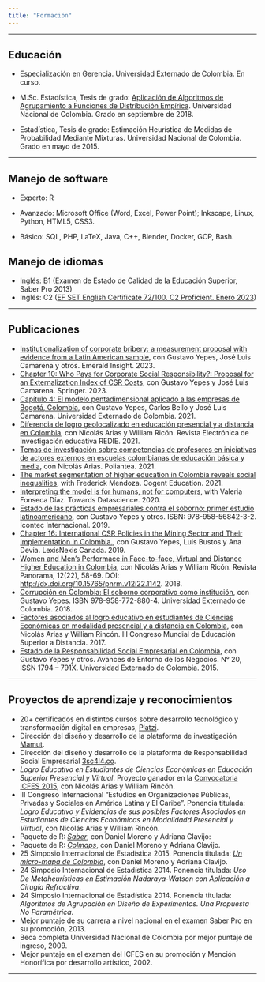 ```yaml
---
title: "Formación"
---
```


***

## Educación

- Especialización en Gerencia. Universidad Externado de Colombia. En curso.

- M.Sc. Estadística, Tesis de grado: [Aplicación de Algoritmos de Agrupamiento a Funciones de Distribución Empírica](https://repositorio.unal.edu.co/handle/unal/64015){target="_blank"}. Universidad Nacional de Colombia. Grado en septiembre de 2018.

- Estadística, Tesis de grado: Estimación Heurística de Medidas de Probabilidad Mediante Mixturas. Universidad Nacional de Colombia. Grado en mayo de 2015.

***

## Manejo de software

 - Experto: R
 
 - Avanzado: Microsoft Office (Word, Excel, Power Point); Inkscape, Linux, Python, HTML5, CSS3.
 
 - Básico: SQL, PHP, LaTeX, Java, C++, Blender, Docker, GCP, Bash.

## Manejo de idiomas

 - Inglés: B1 (Examen de Estado de Calidad de la Educación Superior, Saber Pro 2013)
 - Inglés: C2 ([EF SET English Certificate 72/100. C2 Proficient. Enero 2023](https://www.efset.org/cert/yMegHW){target="_blank"})


***

## Publicaciones

- [Institutionalization of corporate bribery: a measurement proposal with evidence from a Latin American sample](https://www.emerald.com/insight/content/doi/10.1108/ARLA-04-2022-0099/full/html?utm_source=smc_email_onboarding&utm_medium=email&utm_campaign=apa_author_journals_access_2023-6-14){target="_blank"}, con Gustavo Yepes, José Luis Camarena y otros. Emerald Insight. 2023.
- [Chapter 10: Who Pays for Corporate Social Responsibility?: Proposal for an Externalization Index of CSR Costs](https://link.springer.com/book/10.1007/978-3-031-10437-4){target="_blank"}, con Gustavo Yepes y José Luis Camarena. Springer. 2023.
- [Capítulo 4: El modelo pentadimensional aplicado a las empresas de Bogotá, Colombia](https://bdigital.uexternado.edu.co/server/api/core/bitstreams/bbf36c2b-9e0f-4f0d-a7a7-dff7b94777cc/content){target="_blank"}, con Gustavo Yepes, Carlos Bello y José Luis Camarena. Universidad Externado de Colombia. 2021.
 - [Diferencia de logro geolocalizado en educación presencial y a distancia en Colombia](https://redie.uabc.mx/redie/article/view/3711){target="_blank"}, con Nicolás Arias y William Ricón. Revista Electrónica de Investigación educativa REDIE. 2021.
- [Temas de investigación sobre competencias de profesores en iniciativas de actores externos en escuelas colombianas de educación básica y media](https://journal.poligran.edu.co/index.php/poliantea/article/view/2337/2209){target="_blank"}, con Nicolás Arias. Poliantea. 2021.
- [The market segmentation of higher education in Colombia reveals social inequalities](https://www.tandfonline.com/doi/pdf/10.1080/2331186X.2021.1877885?needAccess=true){target="_blank"}, with Frederick Mendoza. Cogent Education. 2021.
- [Interpreting the model is for humans, not for computers](https://towardsdatascience.com/interpreting-the-model-is-for-humans-not-for-computers-9a857011ff3){target="_blank"}, with Valeria Fonseca Díaz. Towards Datascience. 2020.
- [Estado de las prácticas empresariales contra el soborno: primer estudio latinoamericano](https://www.pactoglobal-colombia.org/images/PDFs/LIBRO_Estudio_Antisoborno_2019.pdf){target="_blank"}, con Gustavo Yepes y otros. ISBN:  978-958-56842-3-2. Icontec Internacional. 2019.
- [Chapter 16: International CSR Policies in the Mining Sector and Their Implementation in Colombia.](https://store.lexisnexis.ca/en/categories/shop-by-jurisdiction/federal-13/extractive-industries-and-human-rights-in-an-era-of-global-justice-new-ways-of-resolving-and-preventing-conflicts--skusku-cad-6722/details){target="_blank"}, con Gustavo Yepes, Luis Bustos y Ana Devia. LexisNexis Canada. 2019.
- [Women and Men's Performace in Face-to-face, Virtual and Distance Higher Education in Colombia](https://journal.poligran.edu.co/index.php/panorama/article/download/1142/1039){target="_blank"}, con Nicolás Arias y William Ricón. Revista Panorama, 12(22), 58-69. DOI: [http://dx.doi.org/10.15765/pnrm.v12i22.1142](http://dx.doi.org/10.15765/pnrm.v12i22.1142){target="_blank"}. 2018.
- [Corrupción en Colombia: El soborno corporativo como institución](https://publicaciones.uexternado.edu.co/corrupcion-en-colombia-tomo-3-corrupcion-privada-politica-colombiana.html){target="_blank"}, con Gustavo Yepes. ISBN 978-958-772-880-4. Universidad Externado de Colombia. 2018.
 - [Factores asociados al logro educativo en estudiantes de Ciencias Económicas en modalidad presencial y a distancia en Colombia](http://hemeroteca.unad.edu.co/index.php/memorias/article/view/2890){target="_blank"}, con Nicolás Arias y William Rincón. III Congreso Mundial de Educación Superior a Distancia. 2017.
- [Estado de la Responsabilidad Social Empresarial en Colombia](http://administracion.uexternado.edu.co/PRME/memorias/Entorno%20de%20los%20Negocios%20N%2020.pdf){target="_blank"}, con Gustavo Yepes y otros. Avances de Entorno de los Negocios. N° 20, ISSN 1794 – 791X. Universidad Externado de Colombia. 2015.

***

## Proyectos de aprendizaje y reconocimientos

 - 20+ certificados en distintos cursos sobre desarrollo tecnológico y transformación digital en empresas, [Platzi](https://platzi.com/){target="_blank"}.
 - Dirección del diseño y desarrollo de la plataforma de investigación [Mamut](https://www.mmt-app.com/){target="_blank"}.
 - Dirección del diseño y desarrollo de la plataforma de Responsabilidad Social Empresarial [3sc4l4.co](https://www.3sc4l4.co/){target="_blank"}.
 - _Logro Educativo en Estudiantes de Ciencias Económicas en Educación Superior Presencial y Virtual_. Proyecto ganador en la [Convocatoria ICFES 2015](https://www.icfes.gov.co/web/guest/resultados-de-investigaciones-2015){target="_blank"}, con Nicolás Arias y William Rincón.
 - III Congreso Internacional "Estudios en Organizaciones Públicas, Privadas y Sociales en América Latina y El Caribe". Ponencia titulada: _Logro Educativo y Evidencias de sus posibles Factores Asociados en Estudiantes de Ciencias Económicas en Modalidadd Presencial y Virtual_, con Nicolás Arias y William Rincón.
 - Paquete de R: _[Saber](https://github.com/nebulae-co/saber){target="_blank"}_, con Daniel Moreno y Adriana Clavijo: 
 - Paquete de R: _[Colmaps](https://github.com/nebulae-co/colmaps){target="_blank"}_, con Daniel Moreno y Adriana Clavijo. 
 - 25 Simposio Internacional de Estadística 2015. Ponencia titulada: _[Un micro-mapa de Colombia](http://nebulae-co.github.io/colmaps/micromapa){target="_blank"}_, con Daniel Moreno y Adriana Clavijo.
 - 24 Simposio Internacional de Estadística 2014. Ponencia titulada: _Uso De Metaheurísticas en Estimación Nadaraya-Watson con Aplicación a Cirugía Refractiva_.
 - 24 Simposio Internacional de Estadística 2014. Ponencia titulada: _Algoritmos de Agrupación en Diseño de Experimentos. Una Propuesta No Paramétrica_.
 - Mejor puntaje de su carrera a nivel nacional en el examen Saber Pro en su promoción, 2013.
 - Beca completa Universidad Nacional de Colombia por mejor puntaje de ingreso, 2009.
 - Mejor puntaje en el examen del ICFES en su promoción y Mención Honorífica por desarrollo artístico, 2002.
 
***



